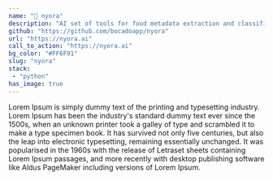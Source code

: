 ```yaml
---
name: "🤖 nyora"
description: "AI set of tools for food metadata extraction and classification"
github: "https://github.com/bocadoapp/nyora"
url: "https://nyora.ai"
call_to_action: "https://nyora.ai"
bg_color: "#FF6F91"
slug: "nyora"
stack:
 - "python"
has_image: true
---
```

Lorem Ipsum is simply dummy text of the printing and typesetting industry. Lorem Ipsum has been the industry's standard dummy text ever since the 1500s, when an unknown printer took a galley of type and scrambled it to make a type specimen book. It has survived not only five centuries, but also the leap into electronic typesetting, remaining essentially unchanged. It was popularised in the 1960s with the release of Letraset sheets containing Lorem Ipsum passages, and more recently with desktop publishing software like Aldus PageMaker including versions of Lorem Ipsum.
